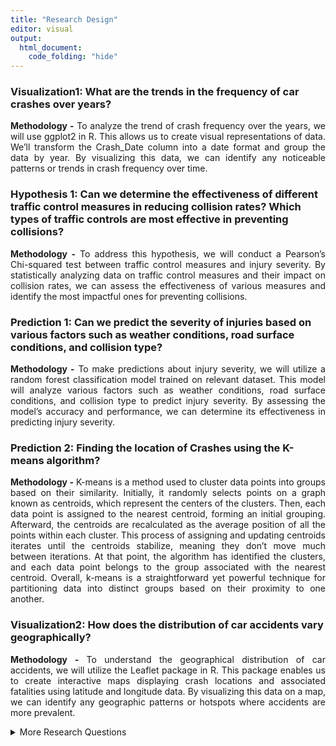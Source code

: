 ```yaml
---
title: "Research Design"
editor: visual
output:
  html_document:
    code_folding: "hide"
---
```


### Visualization1: What are the trends in the frequency of car crashes over years?

::: {style="text-align:justify"}
**Methodology -** To analyze the trend of crash frequency over the years, we will use ggplot2 in R. This allows us to create visual representations of data. We'll transform the Crash_Date column into a date format and group the data by year. By visualizing this data, we can identify any noticeable patterns or trends in crash frequency over time.
:::

### Hypothesis 1: Can we determine the effectiveness of different traffic control measures in reducing collision rates? Which types of traffic controls are most effective in preventing collisions?

::: {style="text-align:justify"}
**Methodology -** To address this hypothesis, we will conduct a Pearson's Chi-squared test between traffic control measures and injury severity. By statistically analyzing data on traffic control measures and their impact on collision rates, we can assess the effectiveness of various measures and identify the most impactful ones for preventing collisions.
:::

### Prediction 1: Can we predict the severity of injuries based on various factors such as weather conditions, road surface conditions, and collision type?

::: {style="text-align:justify"}
**Methodology -** To make predictions about injury severity, we will utilize a random forest classification model trained on relevant dataset. This model will analyze various factors such as weather conditions, road surface conditions, and collision type to predict injury severity. By assessing the model's accuracy and performance, we can determine its effectiveness in predicting injury severity.
:::

### Prediction 2: Finding the location of Crashes using the K-means algorithm?

::: {style="text-align:justify"}
**Methodology -** K-means is a method used to cluster data points into groups based on their similarity. Initially, it randomly selects points on a graph known as centroids, which represent the centers of the clusters. Then, each data point is assigned to the nearest centroid, forming an initial grouping. Afterward, the centroids are recalculated as the average position of all the points within each cluster. This process of assigning and updating centroids iterates until the centroids stabilize, meaning they don't move much between iterations. At that point, the algorithm has identified the clusters, and each data point belongs to the group associated with the nearest centroid. Overall, k-means is a straightforward yet powerful technique for partitioning data into distinct groups based on their proximity to one another.
:::

### Visualization2: How does the distribution of car accidents vary geographically?

::: {style="text-align:justify"}
**Methodology -** To understand the geographical distribution of car accidents, we will utilize the Leaflet package in R. This package enables us to create interactive maps displaying crash locations and associated fatalities using latitude and longitude data. By visualizing this data on a map, we can identify any geographic patterns or hotspots where accidents are more prevalent.
:::

<details>

<summary>More Research Questions</summary>

```r

### Visualization3: Top 10 cars which involve in car cashes?
#**Methodology -** To identify the top 10 car manufacturers involved in car accidents, we will generate a bar plot using ggplot2 in R. This plot will showcase the most common vehicle makes involved in accidents. We'll use dplyr for data summarization and arrangement to identify the top 10 manufacturers based on accident frequency.

### Hypothesis 2: Is there any relation between weather conditions, daylight, and injury severity?
#**Methodology -** To test this hypothesis, we will conduct a Pearson's Chi-squared test on a contingency table. This test will analyze the association between weather conditions, daylight, and injury severity. By examining the relationship between these variables statistically, we can determine if there's a significant correlation between them.

### Hypothesis 3: Are certain types of vehicles more likely to be involved in collisions at night compared to during the day?
#**Methodology -** To investigate this hypothesis, we will perform a Pearson's Chi-squared test comparing collision counts involving different types of vehicles during the day and at night. By statistically analyzing collision data, we can determine if certain vehicle types are more prone to accidents during specific times of the day.

### Hypothesis 4: Do drivers distracted by electronic devices have a higher rate of collisions compared to drivers distracted by other factors?
#**Methodology -** To explore this hypothesis, we will conduct a Chi-squared test comparing collision counts between drivers distracted by electronic devices and those distracted by other factors. By examining collision data and analyzing distraction-related factors, we can determine if electronic device distraction significantly impacts collision rates.

### Prediction #3: Can we predict the extent of vehicle damage in collisions based on collision type, vehicle movement, and speed limit?
#**Methodology -** To make predictions about vehicle damage extent, we will evaluate model performance using confusion matrix and key predictors. By analyzing collision data and training a predictive model, we can assess its accuracy in predicting the extent of vehicle damage based on collision type, vehicle movement, and speed limit.
```

</details>
